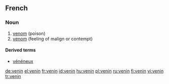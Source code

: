 ==French==

===Noun===
{{infl|fr|noun|g=m}}

# [[venom]] (poison)
# [[venom]] (feeling of malign or contempt)

====Derived terms====
*[[vénéneux]]

[[de:venin]]
[[el:venin]]
[[fr:venin]]
[[id:venin]]
[[hu:venin]]
[[pl:venin]]
[[ru:venin]]
[[fi:venin]]
[[vi:venin]]
[[tr:venin]]